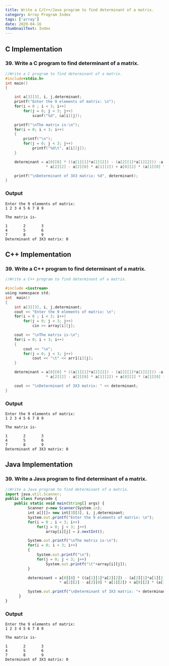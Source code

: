 ```yaml
---
title: Write a C/C++/Java program to find determinant of a matrix.
category: Array Program Index
tags: ['array']
date: 2020-04-16
thumbnailText: Index
---
```


## C Implementation
### 39. Write a C program to find determinant of a matrix.
```c
//Write a C program to find determinant of a matrix.
#include<stdio.h>
int main()
{

    int a[3][3], i, j,determinant;
    printf("Enter the 9 elements of matrix: \n");
    for(i = 0 ; i < 3; i++)
        for(j = 0; j < 3; j++)
            scanf("%d", &a[i][j]);

    printf("\nThe matrix is-\n");
    for(i = 0; i < 3; i++)
    {
        printf("\n");
        for(j = 0; j < 3; j++)
            printf("%d\t", a[i][j]);
    }

    determinant = a[0][0] * ((a[1][1]*a[2][2]) - (a[2][1]*a[1][2])) -a[0][1] * (a[1][0]
                  * a[2][2] - a[2][0] * a[1][2]) + a[0][2] * (a[1][0] * a[2][1] - a[2][0] * a[1][1]);

    printf("\nDeterminant of 3X3 matrix: %d", determinant);
}
```
### Output
```
Enter the 9 elements of matrix:
1 2 3 4 5 6 7 8 9

The matrix is-

1       2       3
4       5       6
7       8       9
Determinant of 3X3 matrix: 0
```
## C++ Implementation
### 39. Write a C++ program to find determinant of a matrix.
```c
//Write a C++ program to find determinant of a matrix.

#include <iostream>
using namespace std;
int  main()
{
    int a[3][3], i, j,determinant;
    cout << "Enter the 9 elements of matrix: \n";
    for(i = 0 ; i < 3; i++)
        for(j = 0; j < 3; j++)
            cin >> array[i][j];

    cout << "\nThe matrix is-\n";
    for(i = 0; i < 3; i++)
    {
        cout << "\n";
        for(j = 0; j < 3; j++)
            cout << "\t" << arr1[i][j];
    }

    determinant = a[0][0] * ((a[1][1]*a[2][2]) - (a[2][1]*a[1][2])) -a[0][1] * (a[1][0]
                  * a[2][2] - a[2][0] * a[1][2]) + a[0][2] * (a[1][0] * a[2][1] - a[2][0] * a[1][1]);

    cout << "\nDeterminant of 3X3 matrix: " << determinant;
}
```
### Output
```
Enter the 9 elements of matrix:
1 2 3 4 5 6 7 8 9

The matrix is-

1       2       3
4       5       6
7       8       9
Determinant of 3X3 matrix: 0
```

## Java Implementation
### 39. Write a Java program to find determinant of a matrix.
```js
//Write a Java program to find determinant of a matrix.
import java.util.Scanner;
public class Funycode {
    public static void main(String[] args) {
          Scanner z=new Scanner(System.in);
          int a[][]= new int[3][3], i, j,determinant;
          System.out.printf("Enter the 9 elements of matrix: \n");
          for(i = 0 ; i < 3; i++)
              for(j = 0; j < 3; j++)
                  array[i][j] = z.nextInt();

          System.out.printf("\nThe matrix is-\n");
          for(i = 0; i < 3; i++)
          {
              System.out.printf("\n");
              for(j = 0; j < 3; j++)
                  System.out.printf("\t"+array[i][j]);
          }

          determinant = a[0][0] * ((a[1][1]*a[2][2]) - (a[2][1]*a[1][2])) -a[0][1] * (a[1][0]
                        * a[2][2] - a[2][0] * a[1][2]) + a[0][2] * (a[1][0] * a[2][1] - a[2][0] * a[1][1]);

          System.out.printf("\nDeterminant of 3X3 matrix: "+ determinant);
      }
}
```
### Output
```
Enter the 9 elements of matrix:
1 2 3 4 5 6 7 8 9

The matrix is-

1       2       3
4       5       6
7       8       9
Determinant of 3X3 matrix: 0
```
